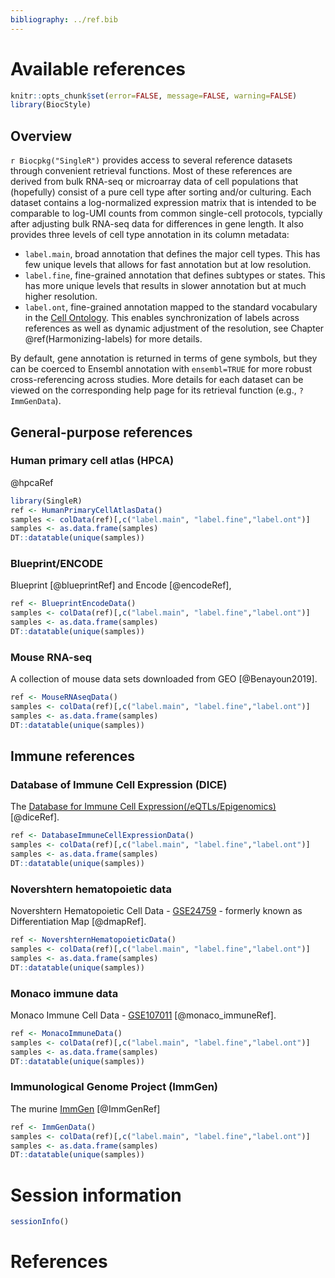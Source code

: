```yaml
---
bibliography: ../ref.bib
---
```


# Available references

```r
knitr::opts_chunk$set(error=FALSE, message=FALSE, warning=FALSE)
library(BiocStyle)
```

## Overview

`r Biocpkg("SingleR")` provides access to several reference datasets through convenient retrieval functions.
Most of these references are derived from bulk RNA-seq or microarray data of cell populations
that (hopefully) consist of a pure cell type after sorting and/or culturing.
Each dataset contains a log-normalized expression matrix that is intended to be comparable 
to log-UMI counts from common single-cell protocols,
typcially after adjusting bulk RNA-seq data for differences in gene length.
It also provides three levels of cell type annotation in its column metadata:

- `label.main`, broad annotation that defines the major cell types.
This has few unique levels that allows for fast annotation but at low resolution.
- `label.fine`, fine-grained annotation that defines subtypes or states.
This has more unique levels that results in slower annotation but at much higher resolution.
- `label.ont`, fine-grained annotation mapped to the standard vocabulary in the [Cell Ontology](https://www.ebi.ac.uk/ols/ontologies/cl).
This enables synchronization of labels across references as well as dynamic adjustment of the resolution,
see Chapter \@ref(Harmonizing-labels) for more details.

By default, gene annotation is returned in terms of gene symbols,
but they can be coerced to Ensembl annotation with `ensembl=TRUE` for more robust cross-referencing across studies.
More details for each dataset can be viewed on the corresponding help page for its retrieval function (e.g., `?ImmGenData`).

## General-purpose references

### Human primary cell atlas (HPCA)

@hpcaRef
  
```r
library(SingleR)
ref <- HumanPrimaryCellAtlasData()
samples <- colData(ref)[,c("label.main", "label.fine","label.ont")]
samples <- as.data.frame(samples)
DT::datatable(unique(samples))
```

### Blueprint/ENCODE

Blueprint [@blueprintRef] and Encode [@encodeRef],

```r
ref <- BlueprintEncodeData()
samples <- colData(ref)[,c("label.main", "label.fine","label.ont")]
samples <- as.data.frame(samples)
DT::datatable(unique(samples))
```

### Mouse RNA-seq

A collection of mouse data sets downloaded from GEO [@Benayoun2019].

```r
ref <- MouseRNAseqData()
samples <- colData(ref)[,c("label.main", "label.fine","label.ont")]
samples <- as.data.frame(samples)
DT::datatable(unique(samples))
```

## Immune references

### Database of Immune Cell Expression (DICE)

The [Database for Immune Cell Expression(/eQTLs/Epigenomics)](https://dice-database.org) [@diceRef].

```r
ref <- DatabaseImmuneCellExpressionData()
samples <- colData(ref)[,c("label.main", "label.fine","label.ont")]
samples <- as.data.frame(samples)
DT::datatable(unique(samples))
```

### Novershtern hematopoietic data

Novershtern Hematopoietic Cell Data - [GSE24759](https://www.ncbi.nlm.nih.gov/geo/query/acc.cgi?acc=GSE24759) - formerly known as Differentiation Map [@dmapRef].

```r
ref <- NovershternHematopoieticData()
samples <- colData(ref)[,c("label.main", "label.fine","label.ont")]
samples <- as.data.frame(samples)
DT::datatable(unique(samples))
```

### Monaco immune data

Monaco Immune Cell Data - [GSE107011](https://www.ncbi.nlm.nih.gov/geo/query/acc.cgi?acc=GSE107011)  [@monaco_immuneRef].

```r
ref <- MonacoImmuneData()
samples <- colData(ref)[,c("label.main", "label.fine","label.ont")]
samples <- as.data.frame(samples)
DT::datatable(unique(samples))
```

### Immunological Genome Project (ImmGen)

The murine [ImmGen](http://www.immgen.org/) [@ImmGenRef]

```r
ref <- ImmGenData()
samples <- colData(ref)[,c("label.main", "label.fine","label.ont")]
samples <- as.data.frame(samples)
DT::datatable(unique(samples))
```

# Session information {-}

```r
sessionInfo()
```

# References {-}
